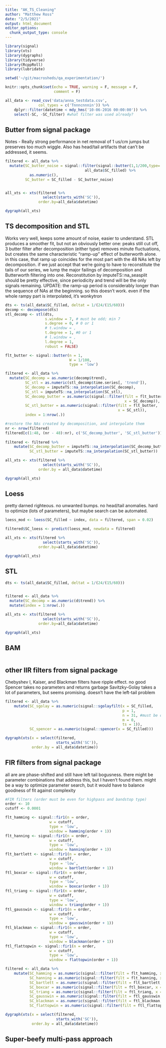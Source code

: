 ```yaml
---
title: "AK_TS_Cleaning"
author: "Matthew Ross"
date: "2/5/2021"
output: html_document
editor_options: 
  chunk_output_type: console
---
```


```r

library(signal)
library(xts)
library(dygraphs)
library(tidyverse)
library(RcppRoll)
library(lubridate)

setwd('~/git/macrosheds/qa_experimentation/')

knitr::opts_chunk$set(echo = TRUE, warning = F, message = F, 
                      comment = F)

all_data <- read_csv('data/anna_testdata.csv',
               col_types = c('Tnnncnnnin')) %>%
    dplyr::filter(datetime < mdy_hms('10-06-2016 00:00:00')) %>%
    select(-SC, -SC_filter) #what filter was used already?


```



## Butter from signal package

Notes - Really strong performance in net removal of 1 us/cm jumps but preserves too much wiggle.
Also has head/tail artifacts that can't be addressed, it seems.

```r


filtered <- all_data %>%
  mutate(SC_butter_noise = signal::filter(signal::butter(1,1/200,type='high'),
                                    all_data$SC_filled) %>%
           as.numeric(),
         SC_butter = SC_filled - SC_butter_noise)


all_xts <- xts(filtered %>%
                 select(starts_with('SC')),
               order.by=all_data$datetime)

dygraph(all_xts)

```


## TS decomposition and STL

Works very well, keeps some amount of noise, easier to understand.
STL produces a smoother fit, but not an obviously better one:
    peaks still cut off, 3
butter filter after decomposition (either type) removes minute fluctuations, 
    but creates the same characteristic "ramp-up" effect of butterworth alone.
    in this case, that ramp up coincides for the most part with the 48 NAs left
    by decomposition. if we just accept that we're going to have to reconstitute
    the tails of our series, we lump the major failings of decomposition and
    Butterworth filtering into one. Reconstitution by imputeTS::na_seasplit should be
    pretty effective, since periodicity and trend will be the only signals remaining.
    UPDATE: the ramp-up period is considerably longer than the sequence of NAs
    at the beginning. so this doesn't work. even if the whole rampy part
    is interpolated, it's wonkytron
    

```r

dts <- ts(all_data$SC_filled, deltat = 1/(24/(15/60)))
decomp <- decompose(dts)
stl_decomp <- stl(dts,
                  s.window = 7, # must be odd; min 7
                  s.degree = 0, # 0 or 1
                  # t.window = ,
                  t.degree = 1, #0 or 1
                  # l.window = ,
                  l.degree = 1,
                  robust = FALSE)

flt_butter <- signal::butter(n = 1,
                             W = 1/100,
                             type = 'low')

filtered <- all_data %>%
  mutate(SC_decomp = as.numeric(decomp$trend),
         SC_stl = as.numeric(stl_decomp$time.series[, 'trend']),
         SC_decomp = imputeTS::na_interpolation(SC_decomp),
         SC_stl = imputeTS::na_interpolation(SC_stl),
         SC_decomp_butter = as.numeric(signal::filter(filt = flt_butter,
                                                      x = SC_decomp)),
         SC_stl_butter = as.numeric(signal::filter(filt = flt_butter,
                                                   x = SC_stl)),
         index = 1:nrow(.))

#restore the NAs created by decomposition, and interpolate them
nr <- nrow(filtered)
filtered[c(1:48, (nr - 48):nr), c('SC_decomp_butter', 'SC_stl_butter')] <- NA
           
filtered <- filtered %>%
    mutate(SC_decomp_butter = imputeTS::na_interpolation(SC_decomp_butter),
           SC_stl_butter = imputeTS::na_interpolation(SC_stl_butter))

all_xts <- xts(filtered %>%
                 select(starts_with('SC')),
               order.by = all_data$datetime)

dygraph(all_xts)
```


## Loess

pretty darned righteous. no unwanted bumps. no head/tail anomalies. hard to
optimize (lots of parameters), but maybe search can be automated.

```r

loess_mod <- loess(SC_filled ~ index, data = filtered, span = 0.02)

filtered$SC_loess <- predict(loess_mod, newdata = filtered)

all_xts <- xts(filtered %>%
                 select(starts_with('SC')),
               order.by=all_data$datetime)

dygraph(all_xts)
```


## STL

```r


dts <- ts(all_data$SC_filled, deltat = 1/(24/(15/60)))

         
filtered <- all_data %>%
  mutate(SC_decomp = as.numeric(d$trend)) %>%
  mutate(index = 1:nrow(.))

all_xts <- xts(filtered %>%
                 select(starts_with('SC')),
               order.by=all_data$datetime)

dygraph(all_xts)
```

## BAM

```r


```


## other IIR filters from signal package 

Chebyshev I, Kaiser, and Blackman filters have ripple effect. no good
Spencer takes no parameters and returns garbage
Savitzky-Golay takes a lot of parameters, but seems promising. doesn't have the
    left-tail problem

```r

filtered <- all_data %>%
    mutate(SC_sgolay = as.numeric(signal::sgolayfilt(x = SC_filled,
                                                     p = 1,
                                                     n = 31, #must be odd
                                                     m = 0,
                                                     ts = 1)),
           SC_spencer = as.numeric(signal::spencer(x = SC_filled)))

dygraph(xts(x = select(filtered,
                       starts_with('SC')),
            order.by = all_data$datetime))

```

## FIR filters from signal package

all are are phase-shifted and still have left tail bogusness. there might be
parameter combinations that address this, but I haven't found them. might
be a way to optimize parameter search, but it would have to balance goodness
of fit against complexity

```r
#FIR filters (order must be even for highpass and bandstop type)
order <- 10
cutoff <- 0.0001

flt_hamming <- signal::fir1(n = order,
                    w = cutoff,
                    type = 'low',
                    window = hamming(order + 1))
flt_hanning <- signal::fir1(n = order,
                    w = cutoff,
                    type = 'low',
                    window = hanning(order + 1))
flt_bartlett <- signal::fir1(n = order,
                    w = cutoff,
                    type = 'low',
                    window = bartlett(order + 1))
ftl_boxcar <- signal::fir1(n = order,
                    w = cutoff,
                    type = 'low',
                    window = boxcar(order + 1))
ftl_triang <- signal::fir1(n = order,
                    w = cutoff,
                    type = 'low',
                    window = triang(order + 1))
ftl_gausswin <- signal::fir1(n = order,
                    w = cutoff,
                    type = 'low',
                    window = gausswin(order + 1))
ftl_blackman <- signal::fir1(n = order,
                    w = cutoff,
                    type = 'low',
                    window = blackman(order + 1))
ftl_flattopwin <- signal::fir1(n = order,
                    w = cutoff,
                    type = 'low',
                    window = flattopwin(order + 1))

filtered <- all_data %>%
    mutate(SC_hamming = as.numeric(signal::filter(filt = flt_hamming, x = SC_filled)),
           SC_hanning = as.numeric(signal::filter(filt = flt_hanning, x = SC_filled)),
           SC_bartlett = as.numeric(signal::filter(filt = flt_bartlett, x = SC_filled)),
           SC_boxcar = as.numeric(signal::filter(filt = ftl_boxcar, x = SC_filled)),
           SC_triang = as.numeric(signal::filter(filt = ftl_triang, x = SC_filled)),
           SC_gausswin = as.numeric(signal::filter(filt = ftl_gausswin, x = SC_filled)),
           SC_blackman = as.numeric(signal::filter(filt = ftl_blackman, x = SC_filled)),
           SC_flattopwin = as.numeric(signal::filter(filt = ftl_flattopwin, x = SC_filled)))

dygraph(xts(x = select(filtered,
                       starts_with('SC')),
            order.by = all_data$datetime))

```


## Super-beefy multi-pass approach


```r


```
